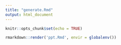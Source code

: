 ```yaml
---
title: "generate.Rmd"
output: html_document
---
```


```r
knitr::opts_chunk$set(echo = TRUE)
```


```r
rmarkdown::render('ppt.Rmd', envir = globalenv())
```